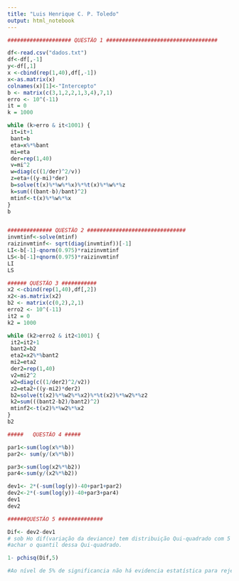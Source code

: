 ```yaml
---
title: "Luis Henrique C. P. Toledo"
output: html_notebook
---
```



```r
#################### QUESTÃO 1 ###################################

df<-read.csv("dados.txt")
df<-df[,-1]
y<-df[,1]
x <-cbind(rep(1,40),df[,-1])
x<-as.matrix(x)
colnames(x)[1]<-"Intercepto"
b <- matrix(c(3,1,2,2,1,3,4),7,1)
erro <- 10^(-11) 
it = 0
k = 1000

while (k>erro & it<1001) {
 it=it+1
 bant=b
 eta=x%*%bant
 mi=eta
 der=rep(1,40)
 v=mi^2
 w=diag(c((1/der)^2/v))
 z=eta+((y-mi)*der)
 b=solve(t(x)%*%w%*%x)%*%t(x)%*%w%*%z
 k=sum(((bant-b)/bant)^2)
 mtinf<-t(x)%*%w%*%x
}
b



```

```r

############## QUESTÃO 2 ###############################
invmtinf<-solve(mtinf)
raizinvmtinf<- sqrt(diag(invmtinf))[-1]
LI<-b[-1]-qnorm(0.975)*raizinvmtinf
LS<-b[-1]+qnorm(0.975)*raizinvmtinf
LI
LS


```

```r
###### QUESTÃO 3 ###########
x2 <-cbind(rep(1,40),df[,2])
x2<-as.matrix(x2)
b2 <- matrix(c(0,2),2,1)
erro2 <- 10^(-11) 
it2 = 0
k2 = 1000

while (k2>erro2 & it2<1001) {
 it2=it2+1
 bant2=b2
 eta2=x2%*%bant2
 mi2=eta2
 der2=rep(1,40)
 v2=mi2^2
 w2=diag(c((1/der2)^2/v2))
 z2=eta2+((y-mi2)*der2)
 b2=solve(t(x2)%*%w2%*%x2)%*%t(x2)%*%w2%*%z2
 k2=sum(((bant2-b2)/bant2)^2)
 mtinf2<-t(x2)%*%w2%*%x2
}
b2

```

```r
#####   QUESTÃO 4 #####

par1<-sum(log(x%*%b))
par2<- sum(y/(x%*%b))

par3<-sum(log(x2%*%b2))
par4<-sum(y/(x2%*%b2)) 

dev1<- 2*(-sum(log(y))-40+par1+par2)
dev2<-2*(-sum(log(y))-40+par3+par4)
dev1
dev2

```

```r
######QUESTÃO 5 ##############

Dif<- dev2-dev1
# sob Ho dif(variação da deviance) tem distribuição Qui-quadrado com 5 G.L
#achar o quantil dessa Qui-quadrado.

1- pchisq(Dif,5)

#Ao nível de 5% de significancia não há evidencia estatística para rejeitar a hipótese nula de que o modelo maior explica tão bem os dados quanto o modelo menor.


```

